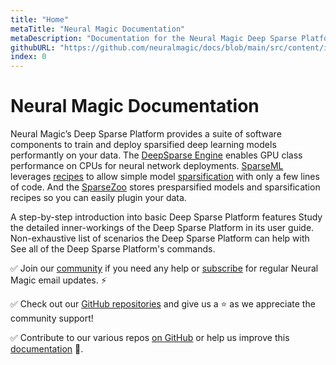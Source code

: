 ```yaml
---
title: "Home"
metaTitle: "Neural Magic Documentation"
metaDescription: "Documentation for the Neural Magic Deep Sparse Platform a suite of software components to train and deploy sparsified deep learning models performantly on your data"
githubURL: "https://github.com/neuralmagic/docs/blob/main/src/content/index.mdx"
index: 0
---
```


# Neural Magic Documentation

Neural Magic’s Deep Sparse Platform provides a suite of software components to train and deploy sparsified deep learning models performantly on your data.
The [DeepSparse Engine](/products/deepsparse) enables GPU class performance on CPUs for neural network deployments.
[SparseML](/products/sparseml) leverages [recipes](/user-guide/what-are-recipes) to allow simple model [sparsification](/user-guide/what-is-sparsification) with only a few lines of code.
And the [SparseZoo](/products/sparsezoo) stores presparsified models and sparsification recipes so you can easily plugin your data.

<LinkCards>
  <LinkCard href="/doc/get-started" heading="Get Started">
    A step-by-step introduction into basic Deep Sparse Platform features
  </LinkCard>

  <LinkCard href="/doc/user-guide" heading="User Guide">
    Study the detailed inner-workings of the Deep Sparse Platform in its user guide.
  </LinkCard>

  <LinkCard href="/doc/use-cases" heading="Use Cases">
    Non-exhaustive list of scenarios the Deep Sparse Platform can help with
  </LinkCard>

  <LinkCard href="/doc/command-reference" heading="Command Reference">
    See all of the Deep Sparse Platform's commands.
  </LinkCard>
</LinkCards>

✅ Join our [community](https://join.slack.com/t/discuss-neuralmagic/shared_invite/zt-q1a1cnvo-YBoICSIw3L1dmQpjBeDurQ) if you need any help
or [subscribe](https://neuralmagic.com/deep-sparse-community/#subscribe) for regular Neural Magic email updates. ⚡

✅ Check out our [GitHub repositories](https://github.com/neuralmagic) and give us a ⭐ as we appreciate the community support!

✅ Contribute to our various repos [on GitHub](https://github.com/neuralmagic) or help us improve this [documentation](https://github.com/neuralmagic/docs) 🙏.

